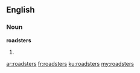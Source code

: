 ==English==

===Noun===
'''roadsters'''

# {{plural of|roadster}}

[[ar:roadsters]]
[[fr:roadsters]]
[[ku:roadsters]]
[[my:roadsters]]